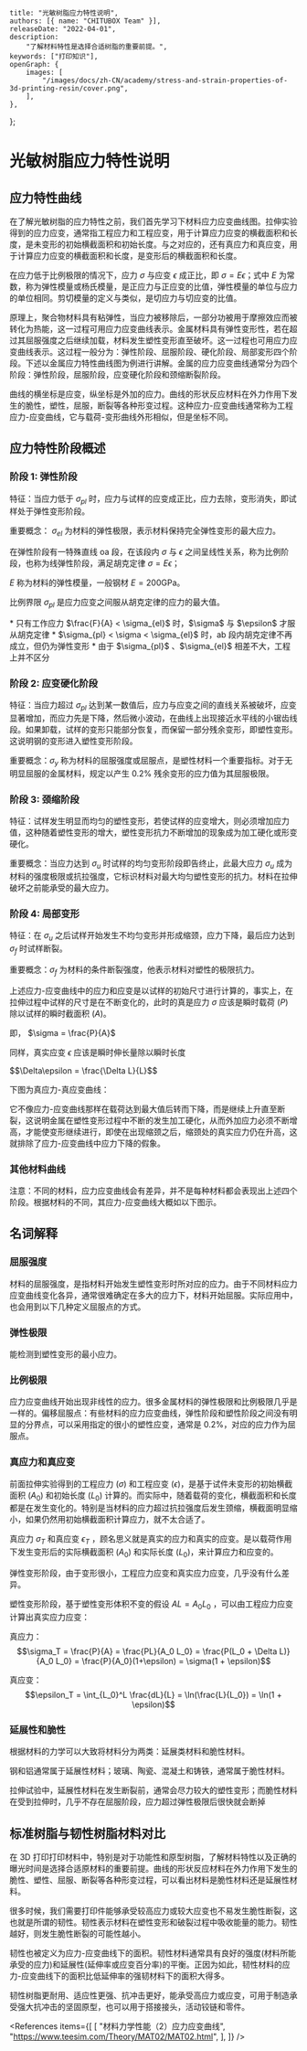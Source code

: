 
	title: "光敏树脂应力特性说明",
	authors: [{ name: "CHITUBOX Team" }],
	releaseDate: "2022-04-01",
	description:
		"了解材料特性是选择合适树脂的重要前提。",
	keywords: ["打印知识"],
	openGraph: {
		images: [
			"/images/docs/zh-CN/academy/stress-and-strain-properties-of-3d-printing-resin/cover.png",
		],
	},
};

# 光敏树脂应力特性说明

## 应力特性曲线

在了解光敏树脂的应力特性之前，我们首先学习下材料应力应变曲线图。拉伸实验得到的应力应变，通常指工程应力和工程应变，用于计算应力应变的横截面积和长度，是未变形的初始横截面积和初始长度。与之对应的，还有真应力和真应变，用于计算应力应变的横截面积和长度，是变形后的横截面积和长度。

在应力低于比例极限的情况下，应力 $\sigma$ 与应变 $\epsilon$ 成正比，即 $\sigma = E\epsilon$；式中 $E$ 为常数，称为弹性模量或杨氏模量，是正应力与正应变的比值，弹性模量的单位与应力的单位相同。剪切模量的定义与类似，是切应力与切应变的比值。

原理上，聚合物材料具有粘弹性，当应力被移除后，一部分功被用于摩擦效应而被转化为热能，这一过程可用应力应变曲线表示。金属材料具有弹性变形性，若在超过其屈服强度之后继续加载，材料发生塑性变形直至破坏。这一过程也可用应力应变曲线表示。这过程一般分为：弹性阶段、屈服阶段、硬化阶段、局部変形四个阶段。下述以金属应力特性曲线图为例进行讲解。金属的应力应变曲线通常分为四个阶段：弹性阶段，屈服阶段，应变硬化阶段和颈缩断裂阶段。

<Limits />

曲线的横坐标是应变，纵坐标是外加的应力。曲线的形状反应材料在外力作用下发生的脆性，塑性，屈服，断裂等各种形变过程。这种应力-应变曲线通常称为工程应力-应变曲线，它与载荷-变形曲线外形相似，但是坐标不同。

## 应力特性阶段概述

### 阶段 1: 弹性阶段

特征：当应力低于 $\sigma_{pl}$ 时，应力与试样的应变成正比，应力去除，变形消失，即试样处于弹性变形阶段。

重要概念： $\sigma_{el}$ 为材料的弹性极限，表示材料保持完全弹性变形的最大应力。

在弹性阶段有一特殊直线 oa 段，在该段内 $\sigma$ 与 $\epsilon$ 之间呈线性关系，称为比例阶段，也称为线弹性阶段，满足胡克定律 $\sigma = E\epsilon$；

$E$ 称为材料的弹性模量，一般钢材 $E = 200 \text{GPa}$。

比例界限 $\sigma_{pl}$ 是应力应变之间服从胡克定律的应力的最大值。

<Admonition type="tip" title="提示">
	* 只有工作应力 $\frac{F}{A} < \sigma_{el}$ 时，$\sigma$ 与 $\epsilon$ 才服从胡克定律
	* $\sigma_{pl} < \sigma < \sigma_{el}$ 时，ab 段内胡克定律不再成立，但仍为弹性变形
	* 由于 $\sigma_{pl}$ 、$\sigma_{el}$ 相差不大，工程上并不区分
</Admonition>

### 阶段 2: 应变硬化阶段

特征：当应力超过 $\sigma_{pl}$ 达到某一数值后，应力与应变之间的直线关系被破坏，应变显著增加，而应力先是下降，然后微小波动，在曲线上出现接近水平线的小锯齿线段。如果卸载，试样的变形只能部分恢复，而保留一部分残余变形，即塑性变形。这说明钢的变形进入塑性变形阶段。

重要概念：$\sigma_{y}$ 称为材料的屈服强度或屈服点，是塑性材料一个重要指标。对于无明显屈服的金属材料，规定以产生 0.2% 残余变形的应力值为其屈服极限。

### 阶段 3: 颈缩阶段

特征：试样发生明显而均匀的塑性变形，若使试样的应变增大，则必须增加应力值，这种随着塑性变形的增大，塑性变形抗力不断增加的现象成为加工硬化或形变硬化。

重要概念：当应力达到 $\sigma_{u}$ 时试样的均匀变形阶段即告终止，此最大应力 $\sigma_{u}$ 成为材料的强度极限或抗拉强度，它标识材料对最大均匀塑性变形的抗力。材料在拉伸破坏之前能承受的最大应力。

### 阶段 4: 局部变形

特征：在 $\sigma_{u}$ 之后试样开始发生不均匀变形并形成缩颈，应力下降，最后应力达到 $\sigma_{f}$ 时试样断裂。

重要概念：$\sigma_{f}$ 为材料的条件断裂强度，他表示材料对塑性的极限抗力。

上述应力-应变曲线中的应力和应变是以试样的初始尺寸进行计算的，事实上，在拉伸过程中试样的尺寸是在不断变化的，此时的真是应力 $\sigma$ 应该是瞬时载荷 ($P$) 除以试样的瞬时截面积 ($A$)。

即， $\sigma = \frac{P}{A}$

同样，真实应变 $\epsilon$ 应该是瞬时伸长量除以瞬时长度

<div style={{ display:"flex", justifyContent: "center", fontSize: "1.4rem"}}>
	$$\Delta\epsilon = \frac{\Delta L}{L}$$
</div>

下图为真应力-真应变曲线：

<TrueStressStrainCurve />

它不像应力-应变曲线那样在载荷达到最大值后转而下降，而是继续上升直至断裂，这说明金属在塑性变形过程中不断的发生加工硬化，从而外加应力必须不断增高，才能使变形继续进行，即使在出现缩颈之后，缩颈处的真实应力仍在升高，这就排除了应力-应变曲线中应力下降的假象。

### 其他材料曲线

注意：不同的材料，应力应变曲线会有差异，并不是每种材料都会表现出上述四个阶段。根据材料的不同，其应力-应变曲线大概如以下图示。

<OtherMaterialCurve />

## 名词解释

### 屈服强度

材料的屈服强度，是指材料开始发生塑性变形时所对应的应力。由于不同材料应力应变曲线变化各异，通常很难确定在多大的应力下，材料开始屈服。实际应用中，也会用到以下几种定义屈服点的方式。

### 弹性极限

能检测到塑性变形的最小应力。

### 比例极限

应力应变曲线开始出现非线性的应力。很多金属材料的弹性极限和比例极限几乎是一样的。偏移屈服点：有些材料的应力应变曲线，弹性阶段和塑性阶段之间没有明显的分界点，可以采用指定的很小的塑性应变，通常是 0.2%，对应的应力作为屈服点。

<ProportionalityLimit />

### 真应力和真应变

前面拉伸实验得到的工程应力 ($\sigma$) 和工程应变 ($\epsilon$)，是基于试件未变形的初始横截面积 ($A_0$) 和初始长度 ($L_0$) 计算的。而实际中，随着载荷的变化，横截面积和长度都是在发生变化的。特别是当材料的应力超过抗拉强度后发生颈缩，横截面明显缩小，如果仍然用初始横截面积计算应力，就不太合适了。

真应力 $\sigma_T$ 和真应变 $\epsilon_T$ ，顾名思义就是真实的应力和真实的应变。是以载荷作用下发生变形后的实际横截面积 ($A_0$) 和实际长度 ($L_0$)，来计算应力和应变的。

弹性变形阶段，由于变形很小，工程应力应变和真实应力应变，几乎没有什么差异。

塑性变形阶段，基于塑性变形体积不变的假设 $AL=A_0 L_0$ ，可以由工程应力应变计算出真实应力应变：

真应力：$$\sigma_T = \frac{P}{A} = \frac{PL}{A_0 L_0} = \frac{P(L_0 + \Delta L)}{A_0 L_0} = \frac{P}{A_0}(1+\epsilon) = \sigma(1 + \epsilon)$$

真应变：$$\epsilon_T = \int_{L_0}^L \frac{dL}{L} = \ln(\frac{L}{L_0}) = \ln(1 + \epsilon)$$

<TrueAndEngineeringCurve />

### 延展性和脆性

根据材料的力学可以大致将材料分为两类：延展类材料和脆性材料。

钢和铝通常属于延展性材料；玻璃、陶瓷、混凝土和铸铁，通常属于脆性材料。

拉伸试验中，延展性材料在发生断裂前，通常会尽力较大的塑性变形；而脆性材料在受到拉伸时，几乎不存在屈服阶段，应力超过弹性极限后很快就会断掉

<DocsColumnContainer>
	<DocsColumn>
		<BritleAndDuctile />
	</DocsColumn>
	<DocsColumn>
		<MetalStressStrain />
	</DocsColumn>
</DocsColumnContainer>

## 标准树脂与韧性树脂材料对比

<StandardAndToughResin />

在 3D 打印打印材料中，特别是对于功能性和原型树脂，了解材料特性以及正确的曝光时间是选择合适原材料的重要前提。曲线的形状反应材料在外力作用下发生的脆性、塑性、屈服、断裂等各种形变过程，可以看出材料是脆性材料还是延展性材料。

很多时候，我们需要打印件能够承受较高应力或较大应变也不易发生脆性断裂，这也就是所谓的韧性。韧性表示材料在塑性变形和破裂过程中吸收能量的能力。韧性越好，则发生脆性断裂的可能性越小。

韧性也被定义为应力-应变曲线下的面积。韧性材料通常具有良好的强度(材料所能承受的应力)和延展性(延伸率或应变百分率)的平衡。正因为如此，韧性材料的应力-应变曲线下的面积比低延伸率的强韧材料下的面积大得多。

韧性树脂更耐用、适应性更强、抗冲击更好，能承受高应力或应变，可用于制造承受强大抗冲击的坚固原型，也可以用于搭接接头，活动铰链和零件。

<References
	items={[
		[
			"材料力学性能（2）应力应变曲线",
			"https://www.teesim.com/Theory/MAT02/MAT02.html",
		],
	]}
/>
